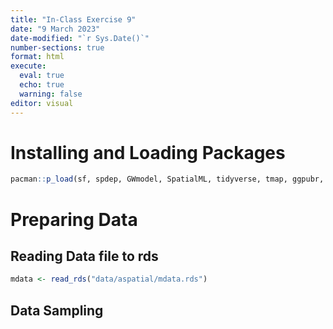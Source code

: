 ```yaml
---
title: "In-Class Exercise 9"
date: "9 March 2023"
date-modified: "`r Sys.Date()`"
number-sections: true
format: html
execute: 
  eval: true
  echo: true
  warning: false
editor: visual
---
```


# Installing and Loading Packages

```r
pacman::p_load(sf, spdep, GWmodel, SpatialML, tidyverse, tmap, ggpubr, olsrr, devtools, tidymodels)
```


# Preparing Data

## Reading Data file to rds

```r
mdata <- read_rds("data/aspatial/mdata.rds")
```

## Data Sampling







